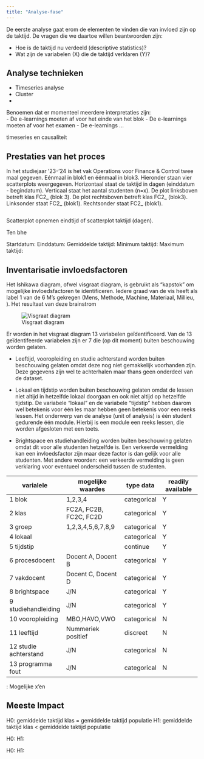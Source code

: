 ```yaml
---
title: "Analyse-fase"
---
```


De eerste analyse gaat erom de elementen te vinden die van invloed zijn op de taktijd. De vragen die we daartoe willen beantwoorden zijn:

- Hoe is de taktijd nu verdeeld (descriptive statistics)?
- Wat zijn de variabelen (X) die de taktijd verklaren (Y)?

## Analyse technieken

- Timeseries analyse
- Cluster
- 

Benoemen dat er momenteel meerdere interpretaties zijn:  
- De e-learnings moeten af voor het einde van het blok
- De e-learnings moeten af voor het examen
- De e-learnings ...

timeseries en causaliteit

\newpage
## Prestaties van het proces

In het studiejaar '23-'24 is het vak Operations voor Finance & Control twee maal gegeven. Eénmaal in blok1 en éénmaal in blok3. Hieronder staan vier scatterplots weergegeven. Horizontaal staat de taktijd in dagen (einddatum - begindatum). Verticaal staat het aantal studenten (n=x). De plot linksboven betreft klas FC2_ (blok 3). De plot rechtsboven betreft klas FC2_ (blok3). Linksonder staat FC2_ (blok1). Rechtsonder staat FC2_ (blok1).

```python

```

Scatterplot opnemen eindtijd of scatterplot taktijd (dagen).

Ten bhe

Startdatum:
Einddatum:
Gemiddelde taktijd:
Minimum taktijd:
Maximum taktijd:


\newpage
## Inventarisatie invloedsfactoren

Het Ishikawa diagram, ofwel visgraat diagram, is gebruikt als "kapstok" om mogelijke invloedsfactoren te identificeren. Iedere graad van de vis heeft als label 1 van de 6 M's gekregen (Mens, Methode, Machine, Materiaal, Millieu, ). Het resultaat van deze brainstrom 

![Visgraat diagram](./static/33_visgraatdiagram.jpg){fig-align="left" #fig-visgraatdiagram}

Er worden in het visgraat diagram 13 variabelen geïdentificeerd. Van de 13 geïdentifeerde variabelen zijn er 7 die (op dit moment) buiten beschouwing worden gelaten. 

- Leeftijd, vooropleiding en studie achterstand worden buiten beschouwing gelaten omdat deze nog niet gemakkelijk voorhanden zijn. Deze gegevens zijn wel te achterhalen maar thans geen onderdeel van de dataset.

- Lokaal en tijdstip worden buiten beschouwing gelaten omdat de lessen niet altijd in hetzelfde lokaal doorgaan en ook niet altijd op hetzelfde tijdstip. De variabele "lokaal" en de variabele "tijdstip" hebben daarom wel betekenis voor één les maar hebben geen betekenis voor een reeks lessen. Het onderwerp van de analyse (unit of analysis) is één student gedurende één module. Hierbij is een module een reeks lessen, die worden afgesloten met een toets.

- Brightspace en studiehandleiding worden buiten beschouwing gelaten omdat dit voor alle studenten hetzelfde is. Een verkeerde vermelding kan een invloedsfactor zijn maar deze factor is dan gelijk voor alle studenten. Met andere woorden: een verkeerde vermelding is geen verklaring voor eventueel onderscheid tussen de studenten.

| varialele          | mogelijke waardes       | type data | readily available |
|--------------------|-------------------------|-----------|-------------------|
| 1 blok             | 1,2,3,4                 |categorical| Y |
| 2 klas             | FC2A, FC2B, FC2C, FC2D  |categorical| Y |
| 3 groep            | 1,2,3,4,5,6,7,8,9       |categorical| Y |
| 4 lokaal           |                         |categorical| Y |
| 5 tijdstip         |                         |continue   | Y |
| 6 procesdocent     | Docent A, Docent B      |categorical| Y |
| 7 vakdocent        | Docent C, Docent D      |categorical| Y |
| 8 brightspace      | J/N                     |categorical| Y |
| 9 studiehandleiding| J/N                     |categorical| Y |
| 10 vooropleiding   | MBO,HAVO,VWO            |categorical| N |
| 11 leeftijd        | Nummeriek positief      |discreet   | N |
| 12 studie achterstand| J/N                   |categorical| N |
| 13 programma fout  | J/N                     |categorical| N |

<!-- | xx aanwezigheid    |                         |           | Y | -->

: Mogelijke x'en


\newpage
## Meeste Impact

H0: gemiddelde taktijd klas = gemiddelde taktijd populatie
H1: gemiddelde taktijd klas < gemiddelde taktijd populatie

H0: 
H1: 

H0: 
H1: 
